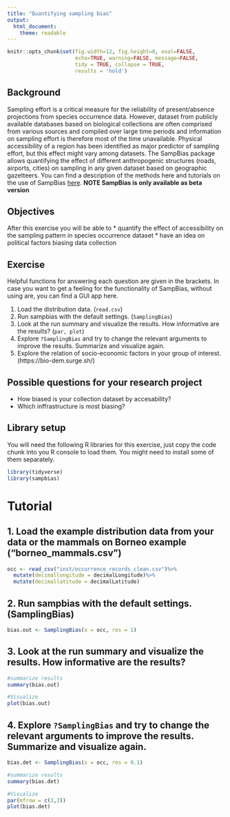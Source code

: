 ```yaml
---
title: "Quantifying sampling bias"
output: 
  html_document:
    theme: readable
---
```


```r
knitr::opts_chunk$set(fig.width=12, fig.height=8, eval=FALSE,
                      echo=TRUE, warning=FALSE, message=FALSE,
                      tidy = TRUE, collapse = TRUE,
                      results = 'hold')
```


## Background
Sampling effort is a critical measure for the reliability of present/absence projections from species occurrence data. However, dataset from publicly available databases based on biological collections are often comprised from various sources and compiled over large time periods and information on sampling effort is therefore most of the time unavailable. Physical accessibility of a region has been identified as major predictor of sampling effort, but this effect might vary among datasets. The SampBias package allows quantifying the effect of different anthropogenic structures (roads, airports, cities) on sampling in any given dataset based on geographic gazetteers. You can find a description of the methods here and tutorials on the use of SampBias [here](https://github.com/azizka/sampbias/wiki). **NOTE SampBias is only available as beta version**

## Objectives
After this exercise you will be able to 
* quantify the effect of accessibility on the sampling pattern in species occurrence dataset
* have an idea on political factors biasing data collection

## Exercise
Helpful functions for answering each question are given in the brackets. In case you want to get a feeling for the functionality of SampBias, without using are, you can find a GUI app here.

1. Load the distribution data. (`read.csv`)
2. Run sampbias with the default settings. (`SamplingBias`)
3. Look at the run summary and visualize the results. How informative are the results? (`par, plot`)
4. Explore `?SamplingBias` and try to change the relevant arguments to improve the results. Summarize and visualize again.
5. Explore the relation of socio-economic factors in your group of interest. (https://bio-dem.surge.sh/)


## Possible questions for your research project
* How biased is your collection dataset by accesability?
* Which inffrastructure is most biasing?

## Library setup
You will need the following R libraries for this exercise, just copy the code chunk into you R console to load them. You might need to install some of them separately.

```r
library(tidyverse)
library(sampbias)
```


# Tutorial

## 1. Load the example distribution data from your data or the mammals on Borneo example ("borneo_mammals.csv")
```r
occ <- read_csv("inst/occurrence_records_clean.csv")%>%
  mutate(decimallongitude = decimalLongitude)%>%
  mutate(decimallatitude = decimalLatitude)
```

## 2. Run sampbias with the default settings. (SamplingBias)
```r
bias.out <- SamplingBias(x = occ, res = 1)
```

## 3. Look at the run summary and visualize the results. How informative are the results?
```r
#summarize results
summary(bias.out)

#Visualize
plot(bias.out)
```

## 4. Explore `?SamplingBias` and try to change the relevant arguments to improve the results. Summarize and visualize again.
```r
bias.det <- SamplingBias(x = occ, res = 0.1)

#summarize results
summary(bias.det)

#Visualize
par(mfrow = c(3,2))
plot(bias.det)
```



